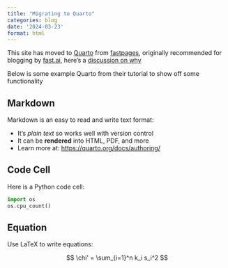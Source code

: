```yaml
---
title: "Migrating to Quarto"
categories: blog
date: '2024-03-23'
format: html
---
```


This site has moved to [Quarto](https://quarto.org/) from [fastpages](https://github.com/fastai/fastpages), originally recommended for blogging by [fast.ai](https://www.fast.ai/), here's a [discussion on why](https://forums.fast.ai/t/fastpages-deprecating-fastpages-in-favor-of-quarto/99095)

Below is some example Quarto from their tutorial to show off some functionality

## Markdown

Markdown is an easy to read and write text format:

- It's _plain text_ so works well with version control
- It can be **rendered** into HTML, PDF, and more
- Learn more at: <https://quarto.org/docs/authoring/>

## Code Cell

Here is a Python code cell:

```python
import os
os.cpu_count()
```

## Equation

Use LaTeX to write equations:

$$
\chi' = \sum_{i=1}^n k_i s_i^2
$$
